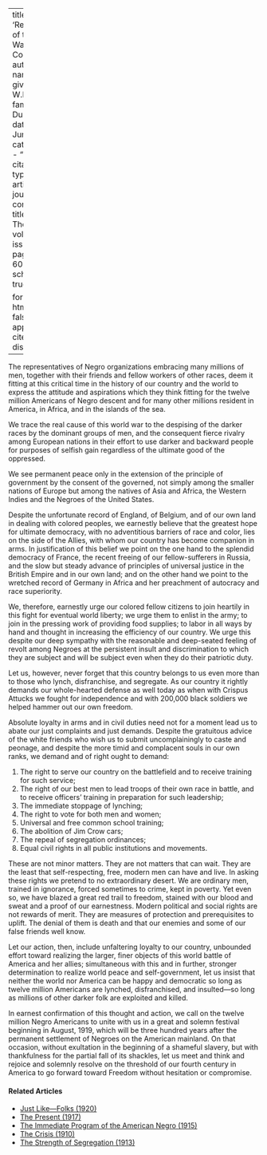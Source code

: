 
---
title: 'Resolutions of the Washington Conference'
author:
  - name:
      given: W.E.B.
      family: Du Bois
date: Jun. 1917
categories: 
  - ""
citation: 
  type: article-journal
  container-title: The Crisis
  volume: 14
  issue: 2
  page: 59-60
google-scholar: true

format:
  html:
    toc: false
    appendix-cite-as: display
---



The representatives of Negro organizations embracing many millions of men, together with their friends and fellow workers of other races, deem it fitting at this critical time in the history of our country and the world to express the attitude and aspirations which they think fitting for the twelve million Americans of Negro descent and for many other millions resident in America, in Africa, and in the islands of the sea.

We trace the real cause of this world war to the despising of the darker races by the dominant groups of men, and the consequent fierce rivalry among European nations in their effort to use darker and backward people for purposes of selfish gain regardless of the ultimate good of the oppressed. 

We see permanent peace only in the extension of the principle of government by the consent of the governed, not simply among the smaller nations of Europe but among the natives of Asia and Africa, the Western Indies and the Negroes of the United States. 

Despite the unfortunate record of England, of Belgium, and of our own land in dealing with colored peoples, we earnestly believe that the greatest hope for ultimate democracy, with no adventitious barriers of race and color, lies on the side of the Allies, with whom our country has become companion in arms. In justification of this belief we point on the one hand to the splendid democracy of France, the recent freeing of our fellow-sufferers in Russia, and the slow but steady advance of principles of universal justice in the British Empire and in our own land; and on the other hand we point to the wretched record of Germany in Africa and her preachment of autocracy and race superiority.

We, therefore, earnestly urge our colored fellow citizens to join heartily in this fight for eventual world liberty; we urge them to enlist in the army; to join in the pressing work of providing food supplies; to labor in all ways by hand and thought in increasing the efficiency of our country. We urge this despite our deep sympathy with the reasonable and deep-seated feeling of revolt among Negroes at the persistent insult and discrimination to which they are subject and will be subject even when they do their patriotic duty. 

Let us, however, never forget that this country belongs to us even more than to those who lynch, disfranchise, and segregate. As our country it rightly demands our whole-hearted defense as well today as when with Crispus Attucks we fought for independence and with 200,000 black soldiers we helped hammer out our own freedom. 

Absolute loyalty in arms and in civil duties need not for a moment lead us to abate our just complaints and just demands. Despite the gratuitous advice of the white friends who wish us to submit uncomplainingly to caste and peonage, and despite the more timid and complacent souls in our own ranks, we demand and of right ought to demand: 

1. The right to serve our country on the battlefield and to receive training for such service; 
2. The right of our best men to lead troops of their own race in battle, and to receive officers' training in preparation for such leadership; 
3. The immediate stoppage of lynching; 
4. The right to vote for both men and women; 
5. Universal and free common school training; 
6. The abolition of Jim Crow cars; 
7. The repeal of segregation ordinances; 
8. Equal civil rights in all public institutions and movements. 

These are not minor matters. They are not matters that can wait. They are the least that self-respecting, free, modern men can have and live. In asking these rights we pretend to no extraordinary desert. We are ordinary men, trained in ignorance, forced sometimes to crime, kept in poverty. Yet even so, we have blazed a great red trail to freedom, stained with our blood and sweat and a proof of our earnestness. Modern political and social rights are not rewards of merit. They are measures of protection and prerequisites to uplift. The denial of them is death and that our enemies and some of our false friends well know. 

Let our action, then, include unfaltering loyalty to our country, unbounded effort toward realizing the larger, finer objects of this world battle of America and her allies; simultaneous with this and in further, stronger determination to realize world peace and self-government, let us insist that neither the world nor America can be happy and democratic so long as twelve million Americans are lynched, disfranchised, and insulted---so long as millions of other darker folk are exploited and killed. 

In earnest confirmation of this thought and action, we call on the twelve million Negro Americans to unite with us in a great and solemn festival beginning in August, 1919, which will be three hundred years after the permanent settlement of Negroes on the American mainland. On that occasion, without exultation in the beginning of a shameful slavery, but with thankfulness for the partial fall of its shackles, let us meet and think and rejoice and solemnly resolve on the threshold of our fourth century in America to go forward toward Freedom without hesitation or compromise. 

<!-- Similar articles start here -->
<div  class="clear-wrap"></div>

#### Related Articles

* [Just Like---Folks (1920)](/Volumes/19/05/just_like_folks.html)
* [The Present (1917)](/Volumes/14/04/present.html)
* [The Immediate Program of the  American Negro (1915)](/Volumes/09/06/immediate_program.html)
* [The Crisis (1910)](/Volumes/01/01/TheCrisis.html)
* [The Strength of Segregation (1913)](/Volumes/07/03/strength_of_segregation.html)

<!-- Similar articles end here -->